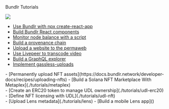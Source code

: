 
<div className="py-20">
<Heading level={1}  className="mb-4">Bundlr Tutorials</Heading>

</div>

<img
	src="https://bundlr.network/new/assets/home/data-donuts.webp"
	className="absolute mt-20 top-20 hidden xl:flex right-10 w-[300px]"
/>

<div className="-mt-10">
<SectionTitle title={"Basics"} />

-   [Use Bundlr with npx create-react-app](./tutorials/react)
-   [Build Bundlr React components](./tutorials/react-components)
-   [Monitor node balance with a script](./tutorials//monitor-node-balance)
-   [Build a provenance chain](./tutorials//monitor-node-balance)
-   [Upload a website to the permaweb](./tutorials//monitor-node-balance)
-   [Use Livepeer to transcode video](./tutorials/livepeer)
-   [Build a GraphQL explorer](./tutorials/graphql-explorer)
-   [Implement gassless-uploads](./tutorials/gassless-uploading)

</div>

<div className="mt-10">
<SectionTitle title={"NFTs"} />
- [Permanently upload NFT assets](https://docs.bundlr.network/developer-docs/recipes/uploading-nfts)
-   [Build a Solana NFT Marketplace With Metaplex](./tutorials/metaplex)

</div>

<div className="mt-10">
<SectionTitle title={"UDL"} />
-   [Create an ERC20 token to manage UDL ownership](./tutorials/udl-erc20)
-   [Define NFT licensing with UDL](./tutorials/udl-nft)

</div>

<div className="mt-10">
<SectionTitle title={"Lens"} />
-   [Upload Lens metadata](./tutorials/lens)
-   [Build a mobile Lens app]()

</div>

